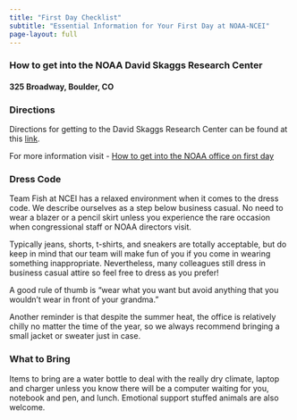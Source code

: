 ```yaml
---
title: "First Day Checklist"
subtitle: "Essential Information for Your First Day at NOAA-NCEI"
page-layout: full
---
```


### How to get into the NOAA David Skaggs Research Center {#getting-into-noaa-office}

#### 325 Broadway, Boulder, CO

### Directions {#directions}

Directions for getting to the David Skaggs Research Center can be found at this [link](https://www.ngs.noaa.gov/GRAV-D/2009Workshop/DavidSkaggsResearchCenter.pdf).

For more information visit - [How to get into the NOAA office on first day](https://csl.noaa.gov/visiting.html)

### Dress Code

Team Fish at NCEI has a relaxed environment when it comes to the dress code. We describe ourselves as a step below business casual. No need to wear a blazer or a pencil skirt unless you experience the rare occasion when congressional staff or NOAA directors visit.

Typically jeans, shorts, t-shirts, and sneakers are totally acceptable, but do keep in mind that our team will make fun of you if you come in wearing something inappropriate. Nevertheless, many colleagues still dress in business casual attire so feel free to dress as you prefer!

A good rule of thumb is "wear what you want but avoid anything that you wouldn't wear in front of your grandma."

Another reminder is that despite the summer heat, the office is relatively chilly no matter the time of the year, so we always recommend bringing a small jacket or sweater just in case.

### What to Bring

Items to bring are a water bottle to deal with the really dry climate, laptop and charger unless you know there will be a computer waiting for you, notebook and pen, and lunch. Emotional support stuffed animals are also welcome.

